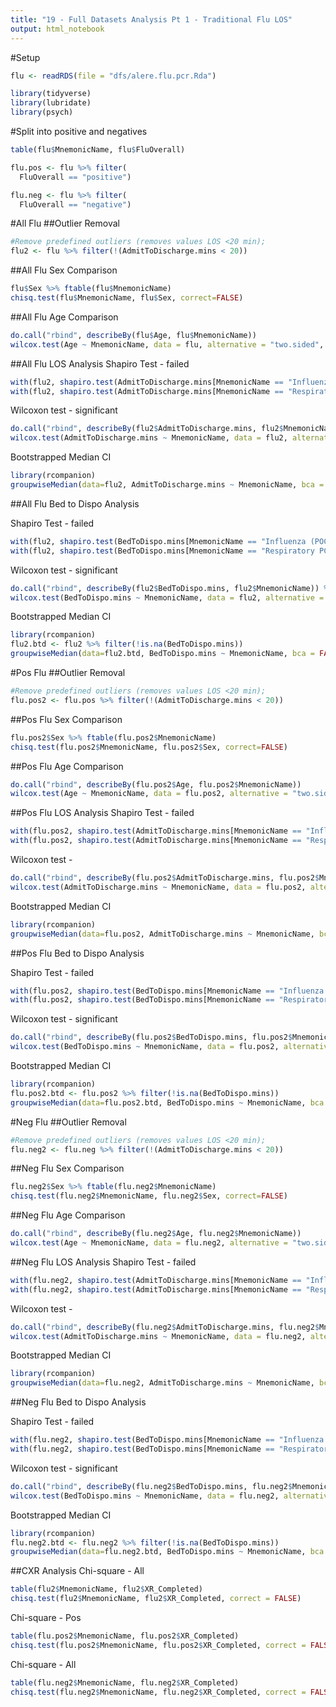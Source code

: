 ```yaml
---
title: "19 - Full Datasets Analysis Pt 1 - Traditional Flu LOS"
output: html_notebook
---
```


#Setup
```r
flu <- readRDS(file = "dfs/alere.flu.pcr.Rda")

library(tidyverse)
library(lubridate)
library(psych)
```

#Split into positive and negatives
```r
table(flu$MnemonicName, flu$FluOverall)

flu.pos <- flu %>% filter(
  FluOverall == "positive")

flu.neg <- flu %>% filter(
  FluOverall == "negative")

```

#All Flu
##Outlier Removal
```r
#Remove predefined outliers (removes values LOS <20 min); 
flu2 <- flu %>% filter(!(AdmitToDischarge.mins < 20))
```


##All Flu Sex Comparison
```r
flu$Sex %>% ftable(flu$MnemonicName)
chisq.test(flu$MnemonicName, flu$Sex, correct=FALSE)
```

##All Flu Age Comparison

```r
do.call("rbind", describeBy(flu$Age, flu$MnemonicName))
wilcox.test(Age ~ MnemonicName, data = flu, alternative = "two.sided", var.equal = FALSE, conf.int = TRUE, conf.level = 0.95)
```

##All Flu LOS Analysis
Shapiro Test - failed
```r
with(flu2, shapiro.test(AdmitToDischarge.mins[MnemonicName == "Influenza (POCT)"]))
with(flu2, shapiro.test(AdmitToDischarge.mins[MnemonicName == "Respiratory PCR Panel"]))
```

Wilcoxon test - significant
```r
do.call("rbind", describeBy(flu2$AdmitToDischarge.mins, flu2$MnemonicName)) %>% select(n, mean, median, min, max)
wilcox.test(AdmitToDischarge.mins ~ MnemonicName, data = flu2, alternative = "two.sided", var.equal = FALSE, conf.int = TRUE, conf.level = 0.95)
```

Bootstrapped Median CI
```r
library(rcompanion)
groupwiseMedian(data=flu2, AdmitToDischarge.mins ~ MnemonicName, bca = FALSE, percentile = TRUE, R = 1000)
```

##All Flu Bed to Dispo Analysis

Shapiro Test - failed
```r
with(flu2, shapiro.test(BedToDispo.mins[MnemonicName == "Influenza (POCT)"]))
with(flu2, shapiro.test(BedToDispo.mins[MnemonicName == "Respiratory PCR Panel"]))
```

Wilcoxon test - significant
```r
do.call("rbind", describeBy(flu2$BedToDispo.mins, flu2$MnemonicName)) %>% select(n, mean, median, min, max)
wilcox.test(BedToDispo.mins ~ MnemonicName, data = flu2, alternative = "two.sided", var.equal = FALSE, conf.int = TRUE, conf.level = 0.95)
```

Bootstrapped Median CI
```r
library(rcompanion)
flu2.btd <- flu2 %>% filter(!is.na(BedToDispo.mins))
groupwiseMedian(data=flu2.btd, BedToDispo.mins ~ MnemonicName, bca = FALSE, percentile = TRUE, R = 1000)
```



#Pos Flu
##Outlier Removal
```r
#Remove predefined outliers (removes values LOS <20 min); 
flu.pos2 <- flu.pos %>% filter(!(AdmitToDischarge.mins < 20))
```


##Pos Flu Sex Comparison
```r
flu.pos2$Sex %>% ftable(flu.pos2$MnemonicName)
chisq.test(flu.pos2$MnemonicName, flu.pos2$Sex, correct=FALSE)
```

##Pos Flu Age Comparison

```r
do.call("rbind", describeBy(flu.pos2$Age, flu.pos2$MnemonicName))
wilcox.test(Age ~ MnemonicName, data = flu.pos2, alternative = "two.sided", var.equal = FALSE, conf.int = TRUE, conf.level = 0.95)
```

##Pos Flu LOS Analysis
Shapiro Test - failed
```r
with(flu.pos2, shapiro.test(AdmitToDischarge.mins[MnemonicName == "Influenza (POCT)"]))
with(flu.pos2, shapiro.test(AdmitToDischarge.mins[MnemonicName == "Respiratory PCR Panel"]))
```

Wilcoxon test - 
```r
do.call("rbind", describeBy(flu.pos2$AdmitToDischarge.mins, flu.pos2$MnemonicName)) %>% select(n, mean, median, min, max)
wilcox.test(AdmitToDischarge.mins ~ MnemonicName, data = flu.pos2, alternative = "two.sided", var.equal = FALSE, conf.int = TRUE, conf.level = 0.95)
```

Bootstrapped Median CI
```r
library(rcompanion)
groupwiseMedian(data=flu.pos2, AdmitToDischarge.mins ~ MnemonicName, bca = FALSE, percentile = TRUE, R = 1000)
```

##Pos Flu Bed to Dispo Analysis

Shapiro Test - failed
```r
with(flu.pos2, shapiro.test(BedToDispo.mins[MnemonicName == "Influenza (POCT)"]))
with(flu.pos2, shapiro.test(BedToDispo.mins[MnemonicName == "Respiratory PCR Panel"]))
```

Wilcoxon test - significant
```r
do.call("rbind", describeBy(flu.pos2$BedToDispo.mins, flu.pos2$MnemonicName)) %>% select(n, mean, median, min, max)
wilcox.test(BedToDispo.mins ~ MnemonicName, data = flu.pos2, alternative = "two.sided", var.equal = FALSE, conf.int = TRUE, conf.level = 0.95)
```

Bootstrapped Median CI
```r
library(rcompanion)
flu.pos2.btd <- flu.pos2 %>% filter(!is.na(BedToDispo.mins))
groupwiseMedian(data=flu.pos2.btd, BedToDispo.mins ~ MnemonicName, bca = FALSE, percentile = TRUE, R = 1000)
```




#Neg Flu
##Outlier Removal
```r
#Remove predefined outliers (removes values LOS <20 min); 
flu.neg2 <- flu.neg %>% filter(!(AdmitToDischarge.mins < 20))
```


##Neg Flu Sex Comparison
```r
flu.neg2$Sex %>% ftable(flu.neg2$MnemonicName)
chisq.test(flu.neg2$MnemonicName, flu.neg2$Sex, correct=FALSE)
```

##Neg Flu Age Comparison

```r
do.call("rbind", describeBy(flu.neg2$Age, flu.neg2$MnemonicName))
wilcox.test(Age ~ MnemonicName, data = flu.neg2, alternative = "two.sided", var.equal = FALSE, conf.int = TRUE, conf.level = 0.95)
```

##Neg Flu LOS Analysis
Shapiro Test - failed
```r
with(flu.neg2, shapiro.test(AdmitToDischarge.mins[MnemonicName == "Influenza (POCT)"]))
with(flu.neg2, shapiro.test(AdmitToDischarge.mins[MnemonicName == "Respiratory PCR Panel"]))
```

Wilcoxon test - 
```r
do.call("rbind", describeBy(flu.neg2$AdmitToDischarge.mins, flu.neg2$MnemonicName)) %>% select(n, mean, median, min, max)
wilcox.test(AdmitToDischarge.mins ~ MnemonicName, data = flu.neg2, alternative = "two.sided", var.equal = FALSE, conf.int = TRUE, conf.level = 0.95)
```

Bootstrapped Median CI
```r
library(rcompanion)
groupwiseMedian(data=flu.neg2, AdmitToDischarge.mins ~ MnemonicName, bca = FALSE, percentile = TRUE, R = 1000)
```

##Neg Flu Bed to Dispo Analysis

Shapiro Test - failed
```r
with(flu.neg2, shapiro.test(BedToDispo.mins[MnemonicName == "Influenza (POCT)"]))
with(flu.neg2, shapiro.test(BedToDispo.mins[MnemonicName == "Respiratory PCR Panel"]))
```

Wilcoxon test - significant
```r
do.call("rbind", describeBy(flu.neg2$BedToDispo.mins, flu.neg2$MnemonicName)) %>% select(n, mean, median, min, max)
wilcox.test(BedToDispo.mins ~ MnemonicName, data = flu.neg2, alternative = "two.sided", var.equal = FALSE, conf.int = TRUE, conf.level = 0.95)
```

Bootstrapped Median CI
```r
library(rcompanion)
flu.neg2.btd <- flu.neg2 %>% filter(!is.na(BedToDispo.mins))
groupwiseMedian(data=flu.neg2.btd, BedToDispo.mins ~ MnemonicName, bca = FALSE, percentile = TRUE, R = 1000)
```
##CXR Analysis
Chi-square - All
```r
table(flu2$MnemonicName, flu2$XR_Completed)
chisq.test(flu2$MnemonicName, flu2$XR_Completed, correct = FALSE)
```

Chi-square - Pos
```r
table(flu.pos2$MnemonicName, flu.pos2$XR_Completed)
chisq.test(flu.pos2$MnemonicName, flu.pos2$XR_Completed, correct = FALSE)
```

Chi-square - All
```r
table(flu.neg2$MnemonicName, flu.neg2$XR_Completed)
chisq.test(flu.neg2$MnemonicName, flu.neg2$XR_Completed, correct = FALSE)
```




